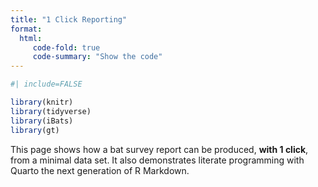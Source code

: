 ```yaml
---
title: "1 Click Reporting"
format: 
  html:
     code-fold: true
     code-summary: "Show the code"
---
```


```r
#| include=FALSE

library(knitr)
library(tidyverse)
library(iBats)
library(gt)


```


This page shows how a bat survey report can be produced, __with 1 click__, from a minimal data set. It also demonstrates literate programming with Quarto the next generation of R Markdown.
